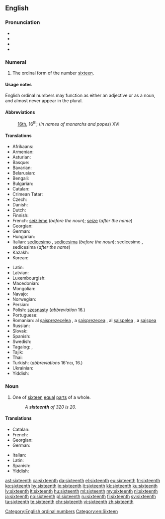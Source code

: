 ==English==
{{number box|en|16}}

===Pronunciation===
* {{IPA|/ˌsɪksˈtiːnθ/|lang=en}}
* {{audio|en-us-sixteenth.ogg|Audio (US)|lang=en}}
* {{rhymes|iːnθ|lang=en}}
* {{hyphenation|six|teenth|lang=en}}

===Numeral===
{{head|en|numeral}}

# {{lb|en|ordinal}} The ordinal form of the number [[sixteen]].

====Usage notes====
English ordinal numbers may function as either an adjective or as a noun, and almost never appear in the plural.

====Abbreviations====
: [[16th]], 16<sup>th</sup>; (''in names of monarchs and popes'') XVI

====Translations====
{{trans-top|the ordinal form of the number sixteen}}
* Afrikaans: {{t|af|sestiende}}
* Armenian: {{t+|hy|տասնվեցերորդ|sc=Armn}}
* Asturian: {{t+|ast|decimosestu}}
* Basque: {{t|eu|hamaseigarren}}
* Bavarian: {{t|bar|sechzänte}}
* Belarusian: {{t|be|шасна́ццаты|m|sc=Cyrl}}
* Bengali: {{t+|bn|ষোড়শ}}
* Bulgarian: {{t|bg|шестнадесети|sc=Cyrl}}
* Catalan: {{t+|ca|setzè|m}}
* Crimean Tatar: {{t|crh|on altıncı}}
* Czech: {{t|cs|šestnáctý}}
* Danish: {{t+|da|sekstende}}
* Dutch: {{t+|nl|zestiende}}
* Finnish: {{t|fi|kuudestoista}}
* French: [[seizième]] (''before the noun''); [[seize]] (''after the name'')
* Georgian: {{t|ka|მეთექვსმეტე|sc=Geor}}
* German: {{t+|de|sechzehnte}}
* Hungarian: {{t+|hu|tizenhatodik}}
* Italian: [[sedicesimo]] {{g|m}}, [[sedicesima]] {{g|f}} (''before the noun''); sedicesimo {{g|m}}, sedicesima {{g|f}} (''after the name'')
* Kazakh: {{t|kk|он алтыншы|sc=Cyrl}}
* Korean: {{t+|ko|열여섯째|sc=Kore}}
{{trans-mid}}
* Latin: {{t|la|sextus decimus}}
* Latvian: {{t|lv|sešpadsmitais|m}}
* Luxembourgish: {{t|lb|siechzéngt}}
* Macedonian: {{t|mk|шеснаесетти|sc=Cyrl}}
* Mongolian: {{t|mn|арван зургадугаар|sc=Cyrl}}
* Navajo: {{t|nv|hastą́ʼáadah góneʼ}}
* Norwegian: {{t|no|sekstende}}
* Persian: {{t+|fa|شانزدهم|sc=fa-Arab}}
* Polish: [[szesnasty]] (''abbreviation'' 16.)
* Portuguese: {{t|pt|décimo sexto|m}}
* Romanian: al [[șaisprezecelea]] {{g|m}}, a [[șaisprezecea]] {{g|f}}, al [[șaișpelea]] {{qualifier|m, informal}}, a [[șaișpea]] {{qualifier|f, informal}}
* Russian: {{t+|ru|шестна́дцатый}}
* Slovak: {{t|sk|šestnásty}}
* Spanish: {{t+|es|decimosexto}}
* Swedish: {{t+|sv|sextonde}}
* Tagalog: {{t|tl|panlabing-anim}}, {{t|tl|ikalabinganim}}
* Tajik: {{t+|tg|шонздаҳум|sc=Cyrl}}
* Thai: {{t|th|ที่สิบหก}}
* Turkish: {{t|tr|on altıncı}} (''abbreviations'' 16'ncı, 16.)
* Ukrainian: {{t+|uk|шістна́дцятий|m|sc=Cyrl}}
* Yiddish: {{t|yi|זעכצנט}}
{{trans-bottom}}

===Noun===
{{en-noun}}

# {{lb|en|fractional}} One of [[sixteen]] [[equal]] [[part]]s of a whole.
#: ''A '''sixteenth''' of 320 is 20.''

====Translations====
{{trans-top|one of sixteen equal parts of a whole}}
* Catalan: {{t+|ca|setzè|m}}
* French: {{t+|fr|seizième|m}}
* Georgian: {{t|ka|მეთექვსმეტედი}}
* German: {{t|de|Sechzehntel|n}}
{{trans-mid}}
* Italian: {{t+|it|sedicesimo|m}}
* Latin: {{t|la|sextum decimum|n}}
* Spanish: {{t+|es|decimosexto|m}}
* Yiddish: {{t|yi|זעכצנטל|n}}
{{trans-bottom}}

[[Category:English ordinal numbers]]
[[Category:en:Sixteen]]

[[ast:sixteenth]]
[[ca:sixteenth]]
[[da:sixteenth]]
[[el:sixteenth]]
[[eu:sixteenth]]
[[fr:sixteenth]]
[[ko:sixteenth]]
[[hy:sixteenth]]
[[io:sixteenth]]
[[it:sixteenth]]
[[kk:sixteenth]]
[[ku:sixteenth]]
[[lv:sixteenth]]
[[lt:sixteenth]]
[[hu:sixteenth]]
[[ml:sixteenth]]
[[my:sixteenth]]
[[nl:sixteenth]]
[[ja:sixteenth]]
[[no:sixteenth]]
[[pl:sixteenth]]
[[ru:sixteenth]]
[[fi:sixteenth]]
[[sv:sixteenth]]
[[ta:sixteenth]]
[[te:sixteenth]]
[[chr:sixteenth]]
[[vi:sixteenth]]
[[zh:sixteenth]]